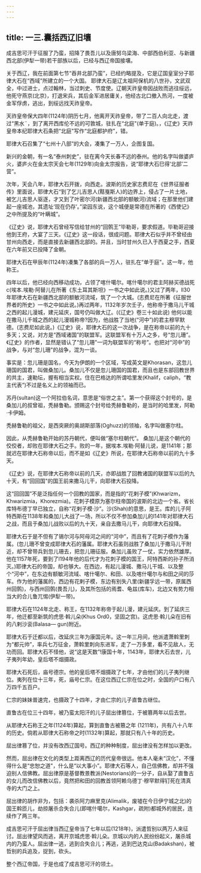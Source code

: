```yaml
---
---
---
```

title: 一三.囊括西辽旧壤
---



成吉思可汗于征服了乃蛮，招降了畏吾儿以及唐努乌梁海、中部西伯利亚、与新疆西北部(伊犁一带)若干部族以后，已经与西辽帝国接壤。

关于西辽，我在前面第七节“吞井北部乃蛮”，已经约略提及，它是辽国皇室分子耶律大石在“西域"所建立的一个大国。 耶律大石是辽太祖阿保机的八世孙，文武双全，中过进士，点过翰林，当过刺史、节度使。辽朝天祚皇帝因战败而逃往绥远，他死守燕京(北京)，打退宋兵，其后金军进居庸关，他经古北口撤入热河，一度被金军俘虏，逃出，到绥远找天祚皇帝。

天祚皇帝保大四年(1124年)阴历七月，他离开天祚皇帝，带了二百人向北走，渡过“黑水¨，到了离开西库伦不远的可敦城，驻扎在“北庭"(单于庭)。，《辽史》天祚皇帝本纪耶律大石条把“北庭"写作“北庭都护府”，错。

耶律大石召集了“七州十八部”的大会，凑集了一万人，企图复国。

新兴的金朝，有一名“泰州刺史”，驻在离今天长春不远的泰州。他的名字叫做婆庐火，婆庐火在金太宗天会七年(1129年)向金太宗报告，说“耶律大石巳得‘北部’二营”。

次年，天会八年，耶律大石开拨，向西走。波斯的历史家志费尼在《世界征服者传》里面说，耶律大石“到了乞儿吉思人(黠戛斯人)的边界上，侵占了一片土地，被乞儿吉思人驱逐，才又到了叶密尔河(新疆西北部的额敏河)流域；在那里他们建起一座城池，其遗址‘现在仍存’。”梁园东说，这个城便是常德在所著的《西使记》之中所提及的“叶瞒城”。

《辽史》说，耶律大石曾经写信给甘州的“回鹘王”毕勒哥，要求假道。毕勒哥迎接他到王府，大宴了三天。《辽史》这一段话，很成问题。耶律大石似乎并不曾经由甘州向西走，而是直接去新疆西北部的。并且，当时甘州久已入于西夏之手，西夏在六年前又已投降了金朝。

耶律大石在甲辰年(1124年)凑集了各部的兵一万人，驻扎在“单于庭"。这一年，他称王。

四年以后，他已经向西移动成功，占领了喀什噶尔。喀什噶尔的君主阿赫买德战死c(埃本.埃勒·阿替儿在所著《东土耳其斯坦》一书之中如此说。)又过了两年，ll30年耶律大石在新疆西北部的额敏河流域，筑了一个大城。(志费尼在所著《征服世界者的所史》一书之中如此说。)再过两年，1132年岁次壬子，他称帝于撒马儿干城之西的起儿漫城，建元延庆，国号仍叫做大辽。(《辽史》卷三十如此说) 他何以能在撒马儿千城之西的起儿漫城称帝?因为，他战胜了当地(“河中”)的君主穆罕默德。(志费尼如此说。)《辽史》说，耶律大石的这一次战争，是在称帝以前的九十多天；又说，对方是“西域诸国”的联盟军。这联盟军有十万人之多，号“忽儿珊”。《辽史》的作者，显然是错认了“忽儿珊”一词为联盟军的“称号”。也把对“河中”的战争，与对“忽儿珊"的战争，混为一谈。

事实是：忽儿珊是国名，今天为伊朗的一个区域，写成英文是Khorasan，这忽儿珊国的国君，叫做桑加儿。桑加儿不仅是忽儿珊国的国君，而且也是东部回教世界的共主，速勒坛，握有相当实权。住在巴格达的所谓哈里发(Khalif，caliph，“教主代表”)不过是名义上的领袖而已。

苏丹(sultan)这一个阿拉伯名词，意思是“俗世之主”。第一个获得这个封号的，是桑加儿的叔曾祖，秃赫鲁勒。颁赐这个封号给秃赫鲁勒的，是当时的哈里发，阿勒·卡伊姆。

秃赫鲁勒的祖父，是西突厥的奥胡斯部落(Oghuzz)的领袖，名字叫做塞尔柱。

因此，从秃赫鲁勒开始的苏丹朝代，便叫做“塞尔柱朝代”。 桑加儿是这个朝代的佼佼者，却败在耶律大石之手。败的一年，据埃本.埃勒·阿替儿说，是1141年；那就迟在耶律大石称帝以后，而不是如《辽史》所说，在耶律大石称帝以前的九十多天。

《辽史》说，在耶律大石称帝以前的几天，亦即战胜了回教诸国的联盟军以后的九十天，有“回回国"的国王前来撒马儿干，向耶律大石投降。

这“回回国”不是泛指任何一个回教的国家，而是指的“花剌子模”(Khwarizm，Khwarizmia，Khorezmia)。花刺子模原为塞尔柱帝国的波斯的北边一个省。省长库特布德丁早已独立，自称“花剌子模·沙”。沙(Shah)的意思，是王。库的儿子阿特西斯在1138年和桑加儿大战了一场，所以不仅不参加桑加儿的l141年对耶律大石之战，而且于桑加儿战败以后的九十天，亲自去撒马儿干，向耶律大石投降。

耶律大石于是不但有了锡尔河与阿母河之间的“河中”，而且有了花刺子模作为藩属。(忽儿珊不曾变成耶律大石的藩属。耶律大石虽则战胜了桑加儿于撒马儿干附近，却不曾带兵到忽儿珊去，把忽儿珊征服。桑加儿虽败了一仗，实力依然雄厚。他在1157年死，要到了l194年他的后代才为花刺子模的国王，阿特西斯的孙子所消灭。)耶律大石的帝国，却也够大。在西边，有起儿漫城、撒马儿干城、以及整个“河中”，在东边有额敏河流域、喀什噶尔、和田、以及喀什噶尔与和田之间的莎车。作为他的藩属的，西边有花剌子模，东边有别失八里(新疆孚远一带，原属西州回鹘)，与西州回鹘(畏吾儿)，及其所包括的焉耆、龟兹(库车)，北边又有势力相当大的合儿鲁兀惕(伊犁一带)。

耶律大石在1124年北走、称王，在1132年称帝于起儿漫，建元延庆。到了延庆三年，他迁都至新筑的虎思·斡儿朵(Khus Ord0，坚固之宫)。这虎思·斡儿朵在旧有的八剌沙衮(Balasa— gun)附近。

耶律大石于迁都以后，改延庆三年为康国元年。这一年三月间，他派遣萧斡里刺为“都元帅”，率兵七万征金，萧斡里刺向东进军，走了一万多里，看不见敌人，无功而回。耶律大石不怪他，说“这是天数”!康国十年，1143年，耶律大石去世，儿子夷列年幼，皇后塔不烟摄政。

耶律大石死后，庙号德宗。他的皇后塔不烟摄政了七年，才由他们的儿子夷列继位。夷列在位十三年，死，庙号仁宗。在这位西辽仁宗在位之时，全国的户口有八万四千五百户。

仁宗的妹妹普速完，也摄政了十四年，才由仁宗的儿子直鲁古继位。

直鲁古在位三十四年，被乃蛮太阳汗的儿子屈出律篡位，于被篡两年以后去世。

从耶律大石称王之年(1124年)算起，算到直鲁古被篡之年 (1211年)，共有八十八年的历史。倘若从耶律大石称帝之时(1132年)算起，那就只有八十年的历史。

屈出律篡了位，并没有改西辽国号。西辽的种种制度，屈出律没有怎样加以更改。

然而，屈出律在文化的类型上距离西辽的历代皇帝很远。他本人毫未“汉化"，不懂得什么是“忠恕之道"，什么是“以大事小”。耶律大石等人，自己信佛教，却并不强迫别人信佛教。屈出律原是基督教景教派(Nestorians)的一分子，自从娶了直鲁古的女儿而改信佛教以后，竟然把和田的回教首领阿赖乌德丁·穆罕默得钉死在清真寺的大门之上。

屈出律的胡作非为，包括：袭杀阿力麻里克(Alimalik，废墟在今日伊宁城之北)的国王斡匝儿，劫掠屠杀合失合儿(即喀什噶尔，Kashgar，疏附)都城外的居民，连续作了两三年。

成吉思可汗于屈出律当西辽皇帝当了七年以后(1218年)，派遣哲别以两万人来征讨。屈出律望风而逃，离开京城虎思·斡儿朵。京城以内的人民纷纷起义，屠杀城内的乃蛮人。屈出律一逃，逃到合失合儿；再逃，逃到巴达克山(Badakshan)，被哲别的兵追及，捉到，砍头。

整个西辽帝国，于是也成了成吉思可汗的领土。